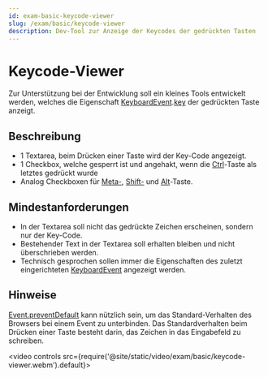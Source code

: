 ```yaml
---
id: exam-basic-keycode-viewer
slug: /exam/basic/keycode-viewer
description: Dev-Tool zur Anzeige der Keycodes der gedrückten Tasten
---
```


# Keycode-Viewer

Zur Unterstützung bei der Entwicklung soll ein kleines Tools entwickelt werden,
welches die Eigenschaft
[KeyboardEvent](https://developer.mozilla.org/en-US/docs/Web/API/KeyboardEvent).[key](https://developer.mozilla.org/en-US/docs/Web/API/KeyboardEvent/key)
der gedrückten Taste anzeigt.

## Beschreibung

* 1 Textarea, beim Drücken einer Taste wird der Key-Code angezeigt.
* 1 Checkbox, welche gesperrt ist und angehakt, wenn die
  [Ctrl](https://developer.mozilla.org/en-US/docs/Web/API/KeyboardEvent/ctrlKey)-Taste als letztes gedrückt wurde
* Analog Checkboxen für [Meta-](https://developer.mozilla.org/en-US/docs/Web/API/KeyboardEvent/metaKey),
  [Shift-](https://developer.mozilla.org/en-US/docs/Web/API/KeyboardEvent/shiftKey) und [Alt](https://developer.mozilla.org/en-US/docs/Web/API/KeyboardEvent/altKey)-Taste.


## Mindestanforderungen

* In der Textarea soll nicht das gedrückte Zeichen erscheinen, sondern nur der Key-Code.
* Bestehender Text in der Textarea soll erhalten bleiben und nicht überschrieben werden. 
* Technisch gesprochen sollen immer die Eigenschaften des zuletzt eingerichteten
  [KeyboardEvent](https://developer.mozilla.org/en-US/docs/Web/API/KeyboardEvent)
  angezeigt werden. 

## Hinweise

[Event.preventDefault](https://developer.mozilla.org/en-US/docs/Web/API/Event/preventDefault)
kann nützlich sein, um das Standard-Verhalten des Browsers bei einem Event zu unterbinden.
Das Standardverhalten beim Drücken einer Taste besteht darin, das Zeichen in
das Eingabefeld zu schreiben.

<video controls src={require('@site/static/video/exam/basic/keycode-viewer.webm').default}></video>

